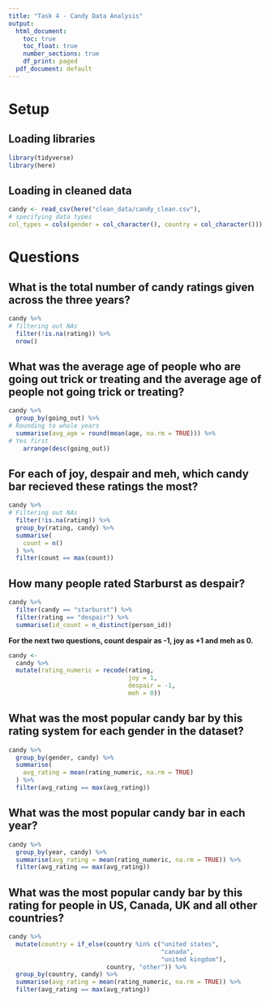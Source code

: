 ```yaml
---
title: "Task 4 - Candy Data Analysis"
output:
  html_document:
    toc: true
    toc_float: true
    number_sections: true
    df_print: paged
  pdf_document: default
---
```

# Setup

## Loading libraries
```r
library(tidyverse)
library(here)
```

## Loading in cleaned data
```r
candy <- read_csv(here("clean_data/candy_clean.csv"),
# specifying data types
col_types = cols(gender = col_character(), country = col_character()))
```


# Questions
## What is the total number of candy ratings given across the three years?

```r
candy %>%
# filtering out NAs
  filter(!is.na(rating)) %>%
  nrow()
```

## What was the average age of people who are going out trick or treating and the average age of people not going trick or treating?

```r
candy %>%
  group_by(going_out) %>%
# Rounding to whole years
  summarise(avg_age = round(mean(age, na.rm = TRUE))) %>%
# Yes first
    arrange(desc(going_out))

```


## For each of joy, despair and meh, which candy bar recieved these ratings the most?

```r
candy %>%
# Filtering out NAs
  filter(!is.na(rating)) %>%
  group_by(rating, candy) %>%
  summarise(
    count = n()
  ) %>%
  filter(count == max(count))
```

## How many people rated Starburst as despair?

```r
candy %>%
  filter(candy == "starburst") %>%
  filter(rating == "despair") %>%
  summarise(id_count = n_distinct(person_id))
```


**For the next two questions, count despair as -1, joy as +1 and meh as 0.**

```r
candy <-
  candy %>%
  mutate(rating_numeric = recode(rating,
                                 joy = 1,
                                 despair = -1,
                                 meh = 0))
```

## What was the most popular candy bar by this rating system for each gender in the dataset?

```r
candy %>%
  group_by(gender, candy) %>%
  summarise(
    avg_rating = mean(rating_numeric, na.rm = TRUE)
  ) %>%
  filter(avg_rating == max(avg_rating))
```

## What was the most popular candy bar in each year?

```r
candy %>%
  group_by(year, candy) %>%
  summarise(avg_rating = mean(rating_numeric, na.rm = TRUE)) %>%
  filter(avg_rating == max(avg_rating))
```


## What was the most popular candy bar by this rating for people in US, Canada, UK and all other countries?


```r
candy %>%
  mutate(country = if_else(country %in% c("united states",
                                          "canada",
                                          "united kingdom"),
                           country, "other")) %>%
  group_by(country, candy) %>%
  summarise(avg_rating = mean(rating_numeric, na.rm = TRUE)) %>%
  filter(avg_rating == max(avg_rating))
```

